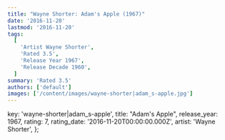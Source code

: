 ```yaml
---
title: "Wayne Shorter: Adam's Apple (1967)"
date: '2016-11-20'
lastmod: '2016-11-20'
tags:
  [
    'Artist Wayne Shorter',
    'Rated 3.5',
    'Release Year 1967',
    'Release Decade 1960',
  ]
summary: 'Rated 3.5'
authors: ['default']
images: ['/content/images/wayne-shorter|adam_s-apple.jpg']
---
```


  key: 'wayne-shorter|adam_s-apple',
  title: "Adam's Apple",
  release_year: 1967,
  rating: 7,
  rating_date: '2016-11-20T00:00:00.000Z',
  artist: 'Wayne Shorter',
};

<MusicRating data={data} />
